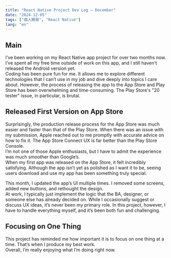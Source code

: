 ```yaml
---
title: "React Native Project Dev Log – December"
date: "2024-12-05"
tags: ["個人開発", "React Native"]
lang: "en"
---
```


## Main

I’ve been working on my React Native app project for over two months now. I’ve spent all my free time outside of work on this app, and I still haven’t released the Android version yet.  
Coding has been pure fun for me. It allows me to explore different technologies that I can’t use in my job and dive deeply into topics I care about. However, the process of releasing the app to the App Store and Play Store has been overwhelming and time-consuming. The Play Store's "20 tester" issue, in particular, is brutal.  

## Released First Version on App Store

Surprisingly, the production release process for the App Store was much easier and faster than that of the Play Store. When there was an issue with my submission, Apple reached out to me promptly with accurate advice on how to fix it. The App Store Connect UX is far better than the Play Store Console.  
I’m not one of those Apple enthusiasts, but I have to admit the experience was much smoother than Google’s.  
When my first app was released on the App Store, it felt incredibly satisfying. Although the app isn’t yet as polished as I want it to be, seeing users download and use my app has been something truly special.  

This month, I updated the app’s UI multiple times. I removed some screens, added new buttons, and rethought the design.  
At work, I typically just implement the logic that the BA, designer, or someone else has already decided on. While I occasionally suggest or discuss UX ideas, it’s never been my primary role. In this project, however, I have to handle everything myself, and it’s been both fun and challenging.  


## Focusing on One Thing

This project has reminded me how important it is to focus on one thing at a time. That’s when I produce my best work.  
Overall, I’m really enjoying what I’m doing right now.  
